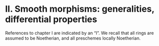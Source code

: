 # II. Smooth morphisms: generalities, differential properties {#II}

References to chapter I are indicated by an "I".
We recall that all rings are assumed to be Noetherian, and all preschemes locally Noetherian.
